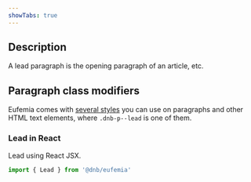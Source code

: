 ```yaml
---
showTabs: true
---
```


## Description

A lead paragraph is the opening paragraph of an article, etc.

## Paragraph class modifiers

Eufemia comes with [several styles](/uilib/elements/paragraph/#paragraph-class-modifiers) you can use on paragraphs and other HTML text elements, where `.dnb-p--lead` is one of them.

### Lead in React

Lead using React JSX.

```jsx
import { Lead } from '@dnb/eufemia'
```
